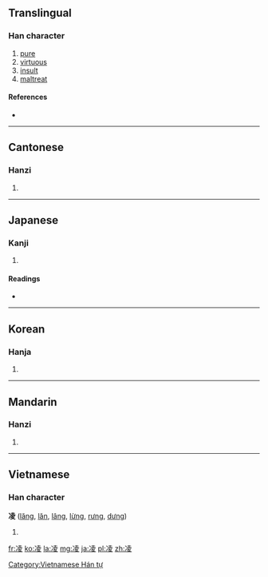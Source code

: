 {{also|凌}}
==Translingual==

===Han character===
{{Han char|rn=15|rad=冫|as=08|sn=10|four=3414<sub>7</sub>|canj=戈一土金水 (IMGCE)}}

# [[pure]]
# [[virtuous]]
# [[insult]]
# [[maltreat]]

====References====
* {{Han ref|kx=0132.450|dkj=01669|dj=0297.010|hdz=10298.030|uh=51CC|ud=20940|bh=ADE2|bd=44514}}

----

==Cantonese==

===Hanzi===
{{yue-hanzi|jyut=|y=ling4}}

# {{defn|Cantonese|sort=冫08}}

----

==Japanese==

===Kanji===
{{ja-kanji|grade=|rs=冫08}}

# {{defn|Japanese|sort=冫08}}

====Readings====
* {{ja-readings|on=[[りょう]] (ryō)|kun=[[しのぐ]] (shinogu)}}

----

==Korean==

===Hanja===
{{ko-hanja|hangeul=[[릉]]|rv=reung|mr=rŭng}}

# {{defn|Korean|sort=冫08}}

----

==Mandarin==

===Hanzi===
{{cmn-hanzi|pin=[[líng]] ([[ling2]])|wg=ling<sup>2</sup>}}

# {{defn|Mandarin|sort=冫08}}

----

==Vietnamese==

===Han character===
'''凌''' ([[lăng]], [[lăn]], [[lâng]], [[lừng]], [[rưng]], [[dưng]])

# {{defn|Vietnamese}}

[[Category:Vietnamese Hán tự]]

[[fr:凌]]
[[ko:凌]]
[[la:凌]]
[[mg:凌]]
[[ja:凌]]
[[pl:凌]]
[[zh:凌]]